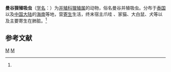 {{Speciesbox
| taxon = Pagumogonimus bangkokensis
| binomial_authority = (Miyazaki et al., 1967)<ref name='id9878'>{{cite web| url =http://www.bioinfo.cn/db05/BjdwSpecies.php?action=view&id=9878| title =曼谷狸殖吸虫| work =《中国动物物种编目数据库》| publisher =中国科学院微生物研究所| author =中国科学院动物研究所| accessdate =2009-04-16| deadurl =yes| archiveurl =https://web.archive.org/web/20160305081156/http://www.bioinfo.cn/db05/BjdwSpecies.php?action=view&id=9878| archivedate =2016-03-05}}</ref>
}}

'''曼谷狸殖吸虫'''（[[学名|学名]]：{{lang|la|''Pagumogonimus bangkokensis''}}）为[[并殖科|并殖科]][[狸殖属|狸殖属]]的动物，俗名曼谷并殖吸虫。分布于[[泰国|泰国]]以及[[中国大陆|中国大陆]]的[[海南|海南]]等地，营[[寄生|寄生]]生活，终末宿主爪哇  、家猫、大白鼠、犬等以及主要寄生在肺脏。<ref name='id9878'/>

== 参考文献 ==
{{reflist}}

{{吸虫小作品}}

{{Taxonbar}}
[[Category:1967年描述的动物|M]]
[[Category:並殖科|M]]